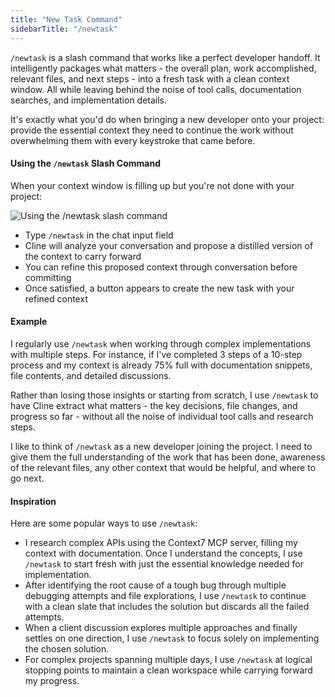 ```yaml
---
title: "New Task Command"
sidebarTitle: "/newtask"
---
```


`/newtask` is a slash command that works like a perfect developer handoff. It intelligently packages what matters - the overall plan, work accomplished, relevant files, and next steps - into a fresh task with a clean context window. All while leaving behind the noise of tool calls, documentation searches, and implementation details.

It's exactly what you'd do when bringing a new developer onto your project: provide the essential context they need to continue the work without overwhelming them with every keystroke that came before.

#### Using the `/newtask` Slash Command

When your context window is filling up but you're not done with your project:

<Frame>
	<img
		src="https://storage.googleapis.com/cline_public_images/docs/assets/newtask.png"
		alt="Using the /newtask slash command"
	/>
</Frame>

- Type `/newtask` in the chat input field
- Cline will analyze your conversation and propose a distilled version of the context to carry forward
- You can refine this proposed context through conversation before committing
- Once satisfied, a button appears to create the new task with your refined context

#### Example

I regularly use `/newtask` when working through complex implementations with multiple steps. For instance, if I've completed 3 steps of a 10-step process and my context is already 75% full with documentation snippets, file contents, and detailed discussions.

Rather than losing those insights or starting from scratch, I use `/newtask` to have Cline extract what matters - the key decisions, file changes, and progress so far - without all the noise of individual tool calls and research steps.

I like to think of `/newtask` as a new developer joining the project. I need to give them the full understanding of the work that has been done, awareness of the relevant files, any other context that would be helpful, and where to go next.

#### Inspiration

Here are some popular ways to use `/newtask`:

- I research complex APIs using the Context7 MCP server, filling my context with documentation. Once I understand the concepts, I use `/newtask` to start fresh with just the essential knowledge needed for implementation.
- After identifying the root cause of a tough bug through multiple debugging attempts and file explorations, I use `/newtask` to continue with a clean slate that includes the solution but discards all the failed attempts.
- When a client discussion explores multiple approaches and finally settles on one direction, I use `/newtask` to focus solely on implementing the chosen solution.
- For complex projects spanning multiple days, I use `/newtask` at logical stopping points to maintain a clean workspace while carrying forward my progress.
